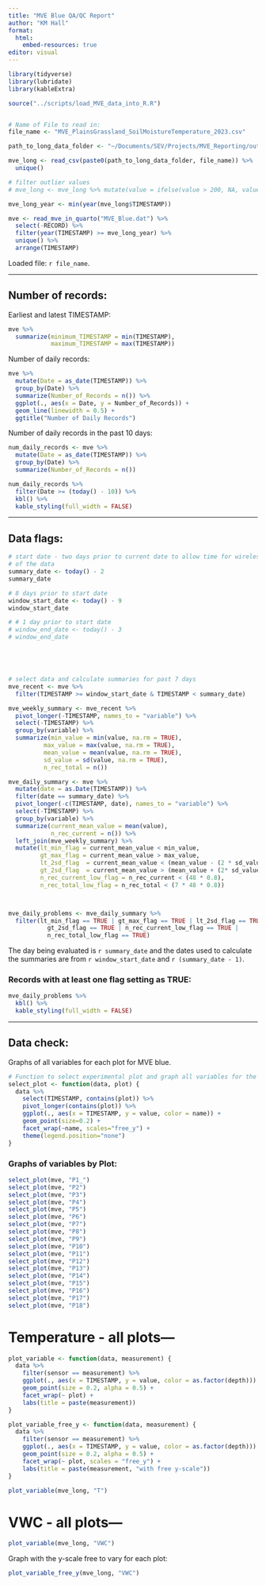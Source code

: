 ```yaml
---
title: "MVE Blue QA/QC Report"
author: "KM Hall"
format: 
  html:
    embed-resources: true
editor: visual
---
```


```r
library(tidyverse)
library(lubridate)
library(kableExtra)

source("../scripts/load_MVE_data_into_R.R")


# Name of File to read in:
file_name <- "MVE_PlainsGrassland_SoilMoistureTemperature_2023.csv"

path_to_long_data_folder <- "~/Documents/SEV/Projects/MVE_Reporting/output/"

mve_long <- read_csv(paste0(path_to_long_data_folder, file_name)) %>% 
  unique()

# filter outlier values
# mve_long <- mve_long %>% mutate(value = ifelse(value > 200, NA, value))

mve_long_year <- min(year(mve_long$TIMESTAMP))

mve <- read_mve_in_quarto("MVE_Blue.dat") %>% 
  select(-RECORD) %>% 
  filter(year(TIMESTAMP) >= mve_long_year) %>% 
  unique() %>% 
  arrange(TIMESTAMP)
```

Loaded file: `r file_name`.

------------------------------------------------------------------------

## Number of records:

Earliest and latest TIMESTAMP:

```r
mve %>% 
  summarize(minimum_TIMESTAMP = min(TIMESTAMP),
            maximum_TIMESTAMP = max(TIMESTAMP))
```

Number of daily records:

```r
mve %>% 
  mutate(Date = as_date(TIMESTAMP)) %>% 
  group_by(Date) %>% 
  summarize(Number_of_Records = n()) %>%
  ggplot(., aes(x = Date, y = Number_of_Records)) +
  geom_line(linewidth = 0.5) +
  ggtitle("Number of Daily Records")
```

Number of daily records in the past 10 days:

```r
num_daily_records <- mve %>% 
  mutate(Date = as_date(TIMESTAMP)) %>% 
  group_by(Date) %>% 
  summarize(Number_of_Records = n())

num_daily_records %>% 
  filter(Date >= (today() - 10)) %>% 
  kbl() %>% 
  kable_styling(full_width = FALSE)
```

------------------------------------------------------------------------

## Data flags:

```r
# start date - two days prior to current date to allow time for wireless transmission
# of the data
summary_date <- today() - 2
summary_date

# 8 days prior to start date
window_start_date <- today() - 9
window_start_date

# # 1 day prior to start date
# window_end_date <- today() - 3
# window_end_date





# select data and calculate summaries for past 7 days
mve_recent <- mve %>% 
  filter(TIMESTAMP >= window_start_date & TIMESTAMP < summary_date)

mve_weekly_summary <- mve_recent %>% 
  pivot_longer(-TIMESTAMP, names_to = "variable") %>% 
  select(-TIMESTAMP) %>% 
  group_by(variable) %>% 
  summarize(min_value = min(value, na.rm = TRUE),
          max_value = max(value, na.rm = TRUE),
          mean_value = mean(value, na.rm = TRUE),
          sd_value = sd(value, na.rm = TRUE),
          n_rec_total = n())

mve_daily_summary <- mve %>% 
  mutate(date = as.Date(TIMESTAMP)) %>% 
  filter(date == summary_date) %>% 
  pivot_longer(-c(TIMESTAMP, date), names_to = "variable") %>% 
  select(-TIMESTAMP) %>% 
  group_by(variable) %>% 
  summarize(current_mean_value = mean(value),
            n_rec_current = n()) %>% 
  left_join(mve_weekly_summary) %>% 
  mutate(lt_min_flag = current_mean_value < min_value,
         gt_max_flag = current_mean_value > max_value,
         lt_2sd_flag  = current_mean_value < (mean_value - (2 * sd_value)),
         gt_2sd_flag  = current_mean_value > (mean_value + (2* sd_value)),
         n_rec_current_low_flag = n_rec_current < (48 * 0.8),
         n_rec_total_low_flag = n_rec_total < (7 * 48 * 0.8))



mve_daily_problems <- mve_daily_summary %>% 
  filter(lt_min_flag == TRUE | gt_max_flag == TRUE | lt_2sd_flag == TRUE |
           gt_2sd_flag == TRUE | n_rec_current_low_flag == TRUE | 
           n_rec_total_low_flag == TRUE)


```

The day being evaluated is `r summary_date` and the dates used to calculate the summaries are from `r window_start_date` and `r (summary_date - 1)`.

### Records with at least one flag setting as TRUE:

```r
mve_daily_problems %>% 
  kbl() %>% 
  kable_styling(full_width = FALSE)
```

------------------------------------------------------------------------

## Data check:

Graphs of all variables for each plot for MVE blue.

```r
# Function to select experimental plot and graph all variables for the given plot
select_plot <- function(data, plot) {
  data %>% 
    select(TIMESTAMP, contains(plot)) %>% 
    pivot_longer(contains(plot)) %>% 
    ggplot(., aes(x = TIMESTAMP, y = value, color = name)) +
    geom_point(size=0.2) +
    facet_wrap(~name, scales="free_y") +
    theme(legend.position="none")
}
```

### Graphs of variables by Plot:

```r
select_plot(mve, "P1_")
select_plot(mve, "P2")
select_plot(mve, "P3")
select_plot(mve, "P4")
select_plot(mve, "P5")
select_plot(mve, "P6")
select_plot(mve, "P7")
select_plot(mve, "P8")
select_plot(mve, "P9")
select_plot(mve, "P10")
select_plot(mve, "P11")
select_plot(mve, "P12")
select_plot(mve, "P13")
select_plot(mve, "P14")
select_plot(mve, "P15")
select_plot(mve, "P16")
select_plot(mve, "P17")
select_plot(mve, "P18")

```

# Temperature - all plots---

```r
plot_variable <- function(data, measurement) {
  data %>% 
    filter(sensor == measurement) %>% 
    ggplot(., aes(x = TIMESTAMP, y = value, color = as.factor(depth))) +
    geom_point(size = 0.2, alpha = 0.5) +
    facet_wrap(~ plot) +
    labs(title = paste(measurement))
}

plot_variable_free_y <- function(data, measurement) {
  data %>% 
    filter(sensor == measurement) %>% 
    ggplot(., aes(x = TIMESTAMP, y = value, color = as.factor(depth))) +
    geom_point(size = 0.2, alpha = 0.5) +
    facet_wrap(~ plot, scales = "free_y") +
    labs(title = paste(measurement, "with free y-scale"))
}
```

```r
plot_variable(mve_long, "T")
```

# VWC - all plots---

```r
plot_variable(mve_long, "VWC")
```

Graph with the y-scale free to vary for each plot:

```r
plot_variable_free_y(mve_long, "VWC")
```
